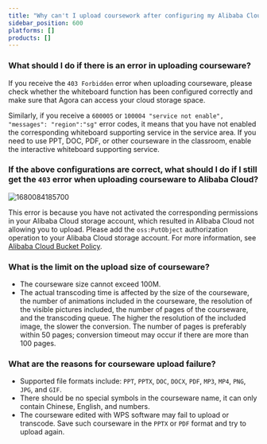 ```yaml
---
title: "Why can't I upload coursework after configuring my Alibaba Cloud OSS account information in Agora Console?"
sidebar_position: 600
platforms: []
products: []
---
```



### What should I do if there is an error in uploading courseware?

If you receive the `403 Forbidden` error when uploading courseware, please check whether the whiteboard function has been configured correctly and make sure that Agora can access your cloud storage space.

Similarly, if you receive a `600005` or `100004 "service not enable", "messages": "region":"sg"` error codes, it means that you have not enabled the corresponding whiteboard supporting service in the service area. If you need to use PPT, DOC, PDF, or other courseware in the classroom, enable the interactive whiteboard supporting service.

### If the above configurations are correct, what should I do if I still get the `403` error when uploading courseware to Alibaba Cloud?

![1680084185700](https://web-cdn.agora.io/docs-files/1680084185700)

This error is because you have not activated the corresponding permissions in your Alibaba Cloud storage account, which resulted in Alibaba Cloud not allowing you to upload. Please add the `oss:PutObject` authorization operation to your Alibaba Cloud storage account. For more information, see [Alibaba Cloud Bucket Policy](https://help.aliyun.com/document_detail/430203.html).

### What is the limit on the upload size of courseware?

- The courseware size cannot exceed 100M.
- The actual transcoding time is affected by the size of the courseware, the number of animations included in the courseware, the resolution of the visible pictures included, the number of pages of the courseware, and the transcoding queue. The higher the resolution of the included image, the slower the conversion. The number of pages is preferably within 50 pages; conversion timeout may occur if there are more than 100 pages.

### What are the reasons for courseware upload failure?

- Supported file formats include: `PPT`, `PPTX`, `DOC`, `DOCX`, `PDF`, `MP3`, `MP4`, `PNG`, `JPG`, and `GIF`.
- There should be no special symbols in the courseware name, it can only contain Chinese, English, and numbers.
- The courseware edited with WPS software may fail to upload or transcode. Save such courseware in the `PPTX` or `PDF` format
and try to upload again.